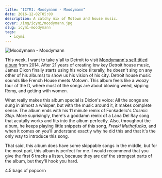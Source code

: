 ```yaml
---
title: "ICYMI: Moodymann - Moodymann"
date: 2016-12-02T05:00
description: A catchy mix of Motown and house music.
cover: /img/icymi/moodymann.jpg
slug: icymi-moodymann
tags: 
  - icymi
---
```


![Moodymann - Moodymann][1]

This week, I want to take y'all to Detroit to visit [Moodymann's self titled album][2] from 2014. After 21 years of
creating low key Detroit house music, James Dixon finally starts using his voice (literally, he doesn't sing on any
other of his albums) to show us his vision of his city. Detroit house music sounds like French House meets Motown. This
album feels like a woozy tour of the D, where most of the songs are about blowing weed, sipping Remy, and getting with
women.

What really makes this album special is Dixion's voice: All the songs are sung in almost a whisper, but with the music
around it, it makes complete sense. The album ends with his 11 minute remix of Funkadelic's *Cosmic Slop*. More
suprisingly, there's a goddamn remix of a Lana Del Ray song that acutally works and fits into the album perfectly. Also,
throughout the album, he keeps playing little snippets of this song, *Freeki Muthafucka*, and when it comes on you'll
understand exactly why he did this and that it's the only way to introduce this song.

That said, this album does have some skippable songs in the middle, but for the most part, this album is perfect for me.
I would recommend that you give the first 6 tracks a listen, because they are def the strongest parts of the album, but
they'll hook you hard.

4.5 bags of popcorn

[1]: /img/icymi/moodymann.jpg
[2]: https://open.spotify.com/album/61sGO58ljdDgD4Mn6Bcj3P
